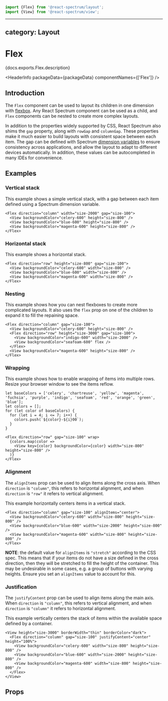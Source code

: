 <!-- Copyright 2020 Adobe. All rights reserved.
This file is licensed to you under the Apache License, Version 2.0 (the "License");
you may not use this file except in compliance with the License. You may obtain a copy
of the License at http://www.apache.org/licenses/LICENSE-2.0
Unless required by applicable law or agreed to in writing, software distributed under
the License is distributed on an "AS IS" BASIS, WITHOUT WARRANTIES OR REPRESENTATIONS
OF ANY KIND, either express or implied. See the License for the specific language
governing permissions and limitations under the License. -->



```jsx import
import {Flex} from '@react-spectrum/layout';
import {View} from '@react-spectrum/view';
```

---
category: Layout
---

# Flex

<p>{docs.exports.Flex.description}</p>

<HeaderInfo
  packageData={packageData}
  componentNames={['Flex']} />

## Introduction

The `Flex` component can be used to layout its children in one dimension with
[flexbox](https://developer.mozilla.org/en-US/docs/Web/CSS/CSS_Flexible_Box_Layout/Basic_Concepts_of_Flexbox).
Any React Spectrum component can be used as a child, and `Flex` components can be nested to create
more complex layouts.

In addition to the properties widely supported by CSS, React Spectrum also shims the `gap` property, along
with `rowGap` and `columnGap`. These properties make it much easier to build layouts
with consistent space between each item. The gap can be defined with Spectrum [dimension variables](styling.html#dimension-values)
to ensure consistency across applications, and allow the layout to adapt to different devices automatically.
In addition, these values can be autocompleted in many IDEs for convenience.

## Examples

### Vertical stack

This example shows a simple vertical stack, with a gap between each item defined using a Spectrum dimension variable.

```tsx example
<Flex direction="column" width="size-2000" gap="size-100">
  <View backgroundColor="celery-600" height="size-800" />
  <View backgroundColor="blue-600" height="size-800" />
  <View backgroundColor="magenta-600" height="size-800" />
</Flex>
```

### Horizontal stack

This example shows a horizontal stack.

```tsx example
<Flex direction="row" height="size-800" gap="size-100">
  <View backgroundColor="celery-600" width="size-800" />
  <View backgroundColor="blue-600" width="size-800" />
  <View backgroundColor="magenta-600" width="size-800" />
</Flex>
```

### Nesting

This example shows how you can nest flexboxes to create more complicated layouts. It also uses the `flex`
prop on one of the children to expand it to fill the repaining space.

```tsx example
<Flex direction="column" gap="size-100">
  <View backgroundColor="celery-600" height="size-800" />
  <Flex direction="row" height="size-3000" gap="size-100">
    <View backgroundColor="indigo-600" width="size-2000" />
    <View backgroundColor="seafoam-600" flex />
  </Flex>
  <View backgroundColor="magenta-600" height="size-800" />
</Flex>
```

### Wrapping

This example shows how to enable wrapping of items into multiple rows. Resize your browser window to see the
items reflow.

```tsx import
let baseColors = ['celery', 'chartreuse', 'yellow', 'magenta', 'fuchsia', 'purple', 'indigo', 'seafoam', 'red', 'orange', 'green', 'blue'];
let colors = [];
for (let color of baseColors) {
  for (let i = 4; i <= 7; i++) {
    colors.push(`${color}-${i}00`);
  }
}
```

```tsx example
<Flex direction="row" gap="size-100" wrap>
  {colors.map(color =>
    <View key={color} backgroundColor={color} width="size-800" height="size-800" />
  )}
</Flex>
```

### Alignment

The `alignItems` prop can be used to align items along the cross axis. When `direction` is `"column"`, this refers to
horizontal alignment, and when `direction` is `"row"` it refers to vertical alignment.

This example horizontally centers items in a vertical stack.

```tsx example
<Flex direction="column" gap="size-100" alignItems="center">
  <View backgroundColor="celery-600" width="size-800" height="size-800" />
  <View backgroundColor="blue-600" width="size-2000" height="size-800" />
  <View backgroundColor="magenta-600" width="size-800" height="size-800" />
</Flex>
```

**NOTE**: the default value for `alignItems` is `"stretch"` according to the CSS spec. This means that if your items do
not have a size defined in the cross direction, then they will be stretched to fill the height of the container.
This may be undesirable in some cases, e.g. a group of buttons with varying heights. Ensure you set
an `alignItems` value to account for this.

### Justification

The `justifyContent` prop can be used to align items along the main axis. When `direction` is `"column"`, this refers
to vertical alignment, and when `direction` is `"column"` it refers to horizontal alignment.

This example vertically centers the stack of items within the available space defined by a container.

```tsx example
<View height="size-3000" borderWidth="thin" borderColor="dark">
  <Flex direction="column" gap="size-100" justifyContent="center" height="100%">
    <View backgroundColor="celery-600" width="size-800" height="size-800" />
    <View backgroundColor="blue-600" width="size-2000" height="size-800" />
    <View backgroundColor="magenta-600" width="size-800" height="size-800" />
  </Flex>
</View>
```

## Props

<PropTable component={docs.exports.Flex} links={docs.links} />
